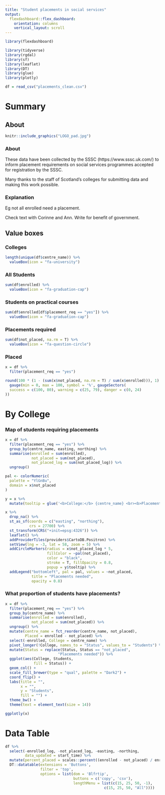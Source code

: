 ```yaml
---
title: "Student placements in social services"
output: 
  flexdashboard::flex_dashboard:
    orientation: columns
    vertical_layout: scroll
---
```


```r
library(flexdashboard)
```

```r
library(tidyverse)
library(rgdal)
library(sf)
library(leaflet)
library(DT)
library(glue)
library(plotly)
```





```r
df = read_csv("placements_clean.csv")
```


Summary
=======================================================================

About {padding=100}
-------------------------------------

```r
knitr::include_graphics("LOGO_pad.jpg")
``` 

### About

These data have been collected by the SSSC (https://www.sssc.uk.com/) to inform placement requirements on social services programmes accepted for registration by the SSSC.

Many thanks to the staff of Scotland's colleges for submitting data and making this work possible.

### Explanation

Eg not all enrolled need a placement.

Check text with Corinne and Ann. Write for benefit of government.


Value boxes
-------------------------------------

### Colleges

```r
length(unique(df$centre_name)) %>% 
  valueBox(icon = "fa-university")
```

### All Students

```r
sum(df$enrolled) %>% 
  valueBox(icon = "fa-graduation-cap")
```

### Students on practical courses

```r
sum(df$enrolled[df$placement_req == "yes"]) %>% 
  valueBox(icon = "fa-graduation-cap")
```

### Placements required

```r
sum(df$not_placed, na.rm = T) %>% 
  valueBox(icon = "fa-question-circle")
```

### Placed

```r
x = df %>% 
  filter(placement_req == "yes")

round(100 * (1 - (sum(x$not_placed, na.rm = T) / sum(x$enrolled))), 1) %>% 
  gauge(min = 0, max = 100, symbol = '%', gaugeSectors(
  success = c(100, 80), warning = c(25, 79), danger = c(0, 24)
))
```


By College
=======================================================================


### Map of students requiring placements

```r

x = df %>% 
  filter(placement_req == "yes") %>% 
  group_by(centre_name, easting, northing) %>% 
  summarise(enrolled = sum(enrolled),
            not_placed = sum(not_placed),
            not_placed_log = sum(not_placed_log)) %>% 
  ungroup()

pal <- colorNumeric(
  palette = "YlGnBu",
  domain = x$not_placed
)

y = x %>% 
  mutate(tooltip = glue('<b>College:</b> {centre_name} <br><b>Placement students: {enrolled} <br><b>Placements needed:</b> {not_placed}'))

x %>% 
  drop_na() %>% 
  st_as_sf(coords = c("easting", "northing"),
           crs = 27700) %>% 
  st_transform(CRS("+init=epsg:4326")) %>% 
  leaflet() %>% 
  addProviderTiles(providers$CartoDB.Positron) %>% 
  setView(lng = -3, lat = 58, zoom = 5) %>% 
  addCircleMarkers(radius = x$not_placed_log * 5,
                   fillColor = ~pal(not_placed),
                   color = "black",
                   stroke = T, fillOpacity = 0.8,
                   popup = y$tooltip) %>%
  addLegend("bottomleft", pal = pal, values = ~not_placed,
            title = "Placements needed",
            opacity = 0.8)


```

### What proportion of students have placements?

```r
x = df %>%
  filter(placement_req == "yes") %>% 
  group_by(centre_name) %>% 
  summarise(enrolled = sum(enrolled),
            not_placed = sum(not_placed)) %>% 
  ungroup() %>% 
  mutate(centre_name = fct_reorder(centre_name, not_placed),
         Placed = enrolled - not_placed) %>% 
  select(-enrolled, College = centre_name) %>% 
  pivot_longer(!College, names_to = "Status", values_to = "Students") %>% 
  mutate(Status = replace(Status, Status == "not_placed",
                        "Placements needed")) %>% 
  ggplot(aes(College, Students,
             fill = Status)) +
  geom_col() +
  scale_fill_brewer(type = "qual", palette = "Dark2") +
  coord_flip() +
  labs(title = "",
       x = "",
       y = "Students",
       fill = "") +
  theme_bw() +
  theme(text = element_text(size = 14))

ggplotly(x)
```


Data Table
=======================================================================

```r
df %>%
  select(-enrolled_log, -not_placed_log, -easting, -northing,
         data_updated = start_time) %>% 
  mutate(percent_placed = scales::percent((enrolled - not_placed) / enrolled, 1)) %>% 
  DT::datatable(extensions = 'Buttons',
                filter = 'top',
                options = list(dom = 'Blfrtip',
                               buttons = c('copy', 'csv'),
                               lengthMenu = list(c(15, 25, 50, -1),
                                             c(15, 25, 50, "All"))))
```
